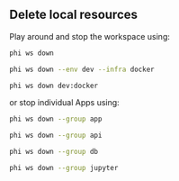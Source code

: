 ## Delete local resources

Play around and stop the workspace using:

<CodeGroup>

```bash terminal
phi ws down
```

```bash full options
phi ws down --env dev --infra docker
```

```bash shorthand
phi ws down dev:docker
```

</CodeGroup>

or stop individual Apps using:

<CodeGroup>

```bash app
phi ws down --group app
```

```bash api
phi ws down --group api
```

```bash database
phi ws down --group db
```

```bash jupyter
phi ws down --group jupyter
```

</CodeGroup>
